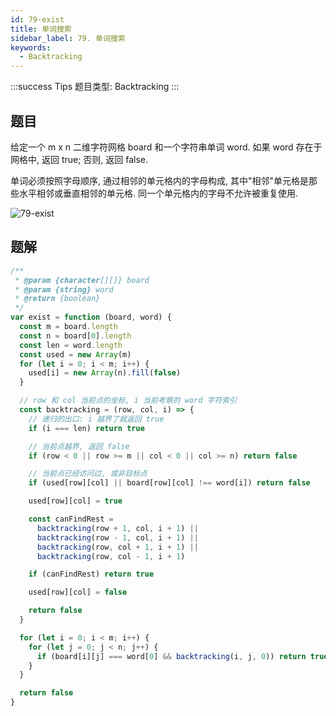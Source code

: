 ```yaml
---
id: 79-exist
title: 单词搜索
sidebar_label: 79. 单词搜索
keywords:
  - Backtracking
---
```


:::success Tips
题目类型: Backtracking
:::

## 题目

给定一个 m x n 二维字符网格 board 和一个字符串单词 word. 如果 word 存在于网格中, 返回 true; 否则, 返回 false.

单词必须按照字母顺序, 通过相邻的单元格内的字母构成, 其中"相邻"单元格是那些水平相邻或垂直相邻的单元格. 同一个单元格内的字母不允许被重复使用.

![79-exist](../../static/img/79-exist.png)

## 题解

```ts
/**
 * @param {character[][]} board
 * @param {string} word
 * @return {boolean}
 */
var exist = function (board, word) {
  const m = board.length
  const n = board[0].length
  const len = word.length
  const used = new Array(m)
  for (let i = 0; i < m; i++) {
    used[i] = new Array(n).fill(false)
  }

  // row 和 col 当前点的坐标, i 当前考察的 word 字符索引
  const backtracking = (row, col, i) => {
    // 递归的出口: i 越界了就返回 true
    if (i === len) return true

    // 当前点越界, 返回 false
    if (row < 0 || row >= m || col < 0 || col >= n) return false

    // 当前点已经访问过, 或非目标点
    if (used[row][col] || board[row][col] !== word[i]) return false

    used[row][col] = true

    const canFindRest =
      backtracking(row + 1, col, i + 1) ||
      backtracking(row - 1, col, i + 1) ||
      backtracking(row, col + 1, i + 1) ||
      backtracking(row, col - 1, i + 1)

    if (canFindRest) return true

    used[row][col] = false

    return false
  }

  for (let i = 0; i < m; i++) {
    for (let j = 0; j < n; j++) {
      if (board[i][j] === word[0] && backtracking(i, j, 0)) return true
    }
  }

  return false
}
```
